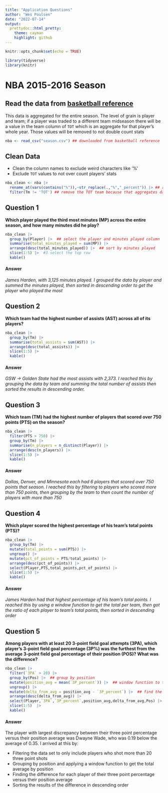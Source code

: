 ---
title: "Application Questions"
author: "Wes Poulsen"
date: "2022-07-14"
output: 
  prettydoc::html_pretty:
    theme: cayman
    highlight: github
---

```{r setup, include=FALSE}
knitr::opts_chunk$set(echo = TRUE)
```

```{r,message=FALSE}
library(tidyverse)
library(knitr)
```

# NBA 2015-2016 Season

## Read the data from [basketball reference](https://www.basketball-reference.com/leagues/NBA_2016_totals.html)
This data is aggregated for the entire season. The level of grain is player and team; if a player was traded to a different team midseason there will be a value in the team column of `TOT` which is an aggregate for that player's whole year. Those values will be removed to not double count stats

```{r,message=FALSE,warning=FALSE}
nba <- read_csv("season.csv") ## downloaded from basketball reference
```


## Clean Data 

- Clean the column names to exclude weird characters like '%' 
- Exclude `TOT` values to not over count players' stats

```{r}
nba_clean <- nba |> 
  rename_at(vars(contains("%")),~str_replace(.,"%","_percent")) |> ## replace the % sign with "percent" label
  filter(Tm != 'TOT') ## remove the TOT team because that aggregates data based on if a player was traded
```

## Question 1 

**Which player played the third most minutes (MP) across the entire season, and how many minutes did he play?**

```{r}
nba_clean |> 
  group_by(Player) |>  ## select the player and minutes played column
  summarise(total_minutes_played = sum(MP)) |> 
  arrange(desc(total_minutes_played)) |>  ## sort by minutes played
  slice(1:5) |>  #3 select the top row
  kable() 
```
#### Answer 
*James Harden, with 3,125 minutes played. I grouped the data by player and summed the minutes played, then sorted in descending order to get the player who played the most*

## Question 2

**Which team had the highest number of assists (AST) across all of its players?**


```{r}
nba_clean |> 
  group_by(Tm) |> 
  summarise(total_assists = sum(AST)) |> 
  arrange(desc(total_assists)) |> 
  slice(1:5) |> 
  kable()
```

#### Answer 
*GSW -> Golden State had the most assists with 2,373. I reached this by grouping the data by team and summing the total number of assists then sorted the results in descending order.*


## Question 3

**Which team (TM) had the highest number of players that scored over 750 points (PTS) on the season?**

```{r}
nba_clean |> 
  filter(PTS > 750) |> 
  group_by(Tm) |> 
  summarise(n_players = n_distinct(Player)) |> 
  arrange(desc(n_players)) |> 
  slice(1:5) |> 
  kable()
```
#### Answer
*Dallas, Denver, and Minnesota each had 6 players that scored over 750 points that season. I reached this by filtering to players who scored more than 750 points, then grouping by the team to then count the number of players with more than 750*


## Question 4 

**Which player scored the highest percentage of his team's total points (PTS)?**

```{r}
nba_clean |> 
  group_by(Tm) |> 
  mutate(total_points = sum(PTS)) |> 
  ungroup() |> 
  mutate(pct_of_points = PTS/total_points) |> 
  arrange(desc(pct_of_points)) |> 
  select(Player,PTS,total_points,pct_of_points) |> 
  slice(1:5) |> 
  kable()
```
#### Answer
*James Harden had that highest percentage of his team's total points. I reached this by using a window function to get the total per team, then got the ratio of each player to team's total points, then sorted in descending order*


## Question 5 

**Among players with at least 20 3-point field goal attempts (3PA), which player's 3-point field goal percentage (3P%) was the furthest from the average 3-point field goal percentage of their position (POS)? What was the difference?**

```{r}
nba_clean |> 
  filter(`3PA` > 20) |> 
  group_by(Pos) |>  ## group by position
  mutate(position_avg = mean(`3P_percent`)) |>  ## window function to take the total average by position
  ungroup() |> 
  mutate(delta_from_avg = position_avg - `3P_percent`) |>  ## find the delta value
  arrange(desc(delta_from_avg)) |> 
  select(Player,`3PA`,`3P_percent`,position_avg,delta_from_avg,Pos) |> 
  slice(1:5)  |> 
  kable()
```
#### Answer
The player with largest discrepancy between their three point percentage versus their position average was Dwayne Wade, who was 0.19 below the average of 0.35. I arrived at this by:

  - Filtering the data set to only include players who shot more than 20 three point shots
  - Grouping by position and applying a window function to get the total average by position
  - Finding the difference for each player of their three point percentage versus their position average
  - Sorting the results of the difference in descending order




